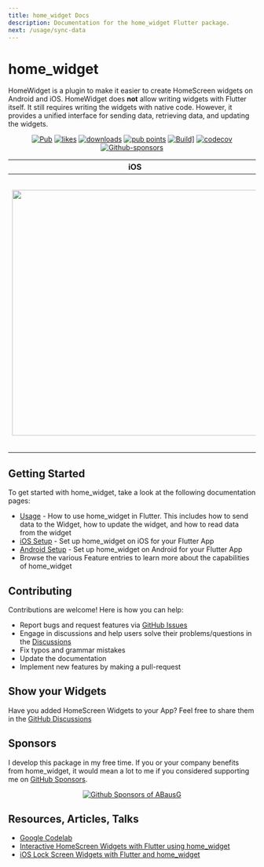 ```yaml
---
title: home_widget Docs
description: Documentation for the home_widget Flutter package.
next: /usage/sync-data
---
```


# home_widget

HomeWidget is a plugin to make it easier to create HomeScreen widgets on Android and iOS.
HomeWidget does **not** allow writing widgets with Flutter itself. It still requires writing the widgets with native code. However, it provides a unified interface for sending data, retrieving data, and updating the widgets.

<div align="center" class="justify-center flex" style={{ gap: '2px'}}>
    <a href="https://pub.dartlang.org/packages/home_widget"><img alt="Pub" src="https://img.shields.io/pub/v/home_widget.svg"/></a>
    <a href="https://pub.dev/packages/home_widget/score"><img alt="likes" src="https://img.shields.io/pub/likes/home_widget"/></a>
    <a href="https://pub.dev/packages/home_widget/score"><img alt="downloads" src="https://img.shields.io/pub/dm/home_widget"/></a>
    <a href="https://pub.dev/packages/home_widget/score"><img alt="pub points" src="https://img.shields.io/pub/points/home_widget"/></a>
    <a href="https://github.com/ABausG/home_widget/actions/workflows/main.yml?query=branch%3Amain"><img alt="Build]" src="https://github.com/abausg/home_widget/actions/workflows/main.yml/badge.svg?branch=main"/></a>
    <a href="https://codecov.io/gh/ABausG/home_widget"><img alt="codecov" src="https://codecov.io/gh/ABausG/home_widget/branch/main/graph/badge.svg?token=ZXTZOL6KFO"/></a>
    <a href="https://github.com/sponsors/abausg"><img alt="Github-sponsors" src="https://img.shields.io/badge/Sponsor-30363D?style=flat&logo=GitHub-Sponsors&logoColor=#EA4AAA"/></a>
</div>

| iOS                                                                                                            |  Android                                                                                                           |
|----------------------------------------------------------------------------------------------------------------|--------------------------------------------------------------------------------------------------------------------|
| <img src="https://github.com/ABausG/home_widget/blob/main/.github/assets/demo_ios.png?raw=true" width="500px"/> | <img src="https://github.com/ABausG/home_widget/blob/main/.github/assets/demo_android.png?raw=true" width="560px"/> |

## Getting Started

To get started with home_widget, take a look at the following documentation pages:

- [Usage](/usage/sync-data) - How to use home_widget in Flutter. This includes how to send data to the Widget, how to update the widget, and how to read data from the widget
- [iOS Setup](/setup/ios) - Set up home_widget on iOS for your Flutter App
- [Android Setup](/setup/android) - Set up home_widget on Android for your Flutter App
- Browse the various Feature entries to learn more about the capabilities of home_widget

## Contributing

Contributions are welcome!
Here is how you can help:
- Report bugs and request features via [GitHub Issues](https://github.com/ABausG/home_widget/issues)
- Engage in discussions and help users solve their problems/questions in the [Discussions](https://github.com/ABausG/home_widget/discussions)
- Fix typos and grammar mistakes
- Update the documentation
- Implement new features by making a pull-request


## Show your Widgets

Have you added HomeScreen Widgets to your App? Feel free to share them in the [GitHub Discussions](https://github.com/ABausG/home_widget/discussions/categories/show-and-tell)


## Sponsors

I develop this package in my free time. If you or your company benefits from home_widget, it would mean a lot to me if you considered supporting me on [GitHub Sponsors](https://github.com/sponsors/abausg).
<p align="center">
  <a href="https://github.com/ABausG/sponsorkit/blob/main/sponsorkit/sponsors.svg">
    <img alt="Github Sponsors of ABausG" src="https://raw.githubusercontent.com/ABausG/sponsorkit/main/sponsorkit/sponsors.svg"/>
  </a>
</p>

## Resources, Articles, Talks
- [Google Codelab](https://codelabs.developers.google.com/flutter-home-screen-widgets#0)
- [Interactive HomeScreen Widgets with Flutter using home_widget](https://medium.com/p/83cb0706a417)
- [iOS Lock Screen Widgets with Flutter and home_widget](https://medium.com/p/0dfecc18cfa0)
